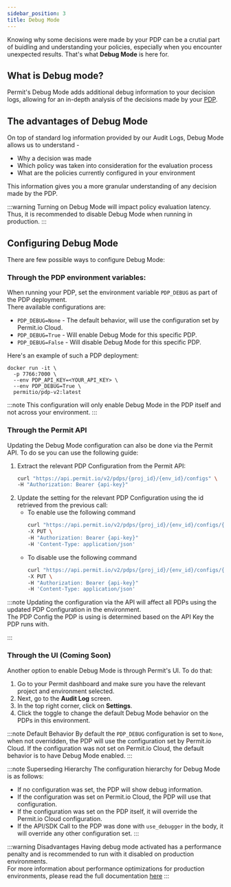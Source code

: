 ```yaml
---
sidebar_position: 3
title: Debug Mode
---
```



Knowing why some decisions were made by your PDP can be a crutial part of buidling and understanding your policies, especially when you encounter unexpected results.
That's what **Debug Mode** is here for.

## What is Debug mode?

Permit's Debug Mode adds additional debug information to your decision logs, allowing for an in-depth analysis of the decisions made by your [PDP](/concepts/pdp/overview).

## The advantages of Debug Mode

On top of standard log information provided by our Audit Logs, Debug Mode allows us to understand -

- Why a decision was made
- Which policy was taken into consideration for the evaluation process
- What are the policies currently configured in your environment

This information gives you a more granular understanding of any decision made by the PDP.

:::warning
Turning on Debug Mode will impact policy evaluation latency. Thus, it is recommended to disable Debug Mode when running in production.
:::

## Configuring Debug Mode

There are few possible ways to configure Debug Mode:

### Through the PDP environment variables:

When running your PDP, set the environment variable `PDP_DEBUG` as part of the PDP deployment. <br />
There available configurations are:
- `PDP_DEBUG=None` - The default behavior, will use the configuration set by Permit.io Cloud.
- `PDP_DEBUG=True` - Will enable Debug Mode for this specific PDP.
- `PDP_DEBUG=False` - Will disable Debug Mode for this specific PDP.

Here's an example of such a PDP deployment:

```
docker run -it \
  -p 7766:7000 \
  --env PDP_API_KEY=<YOUR_API_KEY> \
  --env PDP_DEBUG=True \
  permitio/pdp-v2:latest
```

:::note
This configuration will only enable Debug Mode in the PDP itself and not across your environment.
:::

### Through the Permit API

Updating the Debug Mode configuration can also be done via the Permit API.
To do se you can use the following guide:

1. Extract the relevant PDP Configuration from the Permit API:
    ```bash
    curl "https://api.permit.io/v2/pdps/{proj_id}/{env_id}/configs" \
    -H "Authorization: Bearer {api-key}"
    ```
2. Update the setting for the relevant PDP Configuration using the id retrieved from the previous call:
    - To enable use the following command
        ```bash
        curl "https://api.permit.io/v2/pdps/{proj_id}/{env_id}/configs/{pdp_id}/debug-audit-logs/enable" \
        -X PUT \
        -H "Authorization: Bearer {api-key}"
        -H 'Content-Type: application/json'
        ```
    - To disable use the following command
        ```bash
        curl "https://api.permit.io/v2/pdps/{proj_id}/{env_id}/configs/{pdp_id}/debug-audit-logs/disable" \
        -X PUT \
        -H "Authorization: Bearer {api-key}"
        -H 'Content-Type: application/json'
        ```

:::note
Updating the configuration via the API will affect all PDPs using the updated PDP Configuration in the environment.<br />
The PDP Config the PDP is using is determined based on the API Key the PDP runs with.

:::


### Through the UI (Coming Soon)

Another option to enable Debug Mode is through Permit's UI. To do that:

1. Go to your Permit dashboard and make sure you have the relevant project and environment selected.
2. Next, go to the **Audit Log** screen.
3. In the top right corner, click on **Settings**.
4. Click the toggle to change the default Debug Mode behavior on the PDPs in this environment.



:::note Default Behavior
By default the `PDP_DEBUG` configuration is set to `None`, when not overridden, the PDP will
use the configuration set by Permit.io Cloud.
If the configuration was not set on Permit.io Cloud, the default behavior is to have Debug Mode enabled.
:::

:::note Superseding Hierarchy
The configuration hierarchy for Debug Mode is as follows:
- If no configuration was set, the PDP will show debug information.
- If the configuration was set on Permit.io Cloud, the PDP will use that configuration.
- If the configuration was set on the PDP itself, it will override the Permit.io Cloud configuration.
- If the API/SDK Call to the PDP was done with `use_debugger` in the body, it will override any other configuration set.
:::

:::warning Disadvantages
Having debug mode activated has a performance penalty and is recommended to run
with it disabled on production environments.<br />
For more information about performance optimizations for production environments, please read the full documentation [here](/how-to/deploy/deploy-to-production#general-performance-tips)
:::

